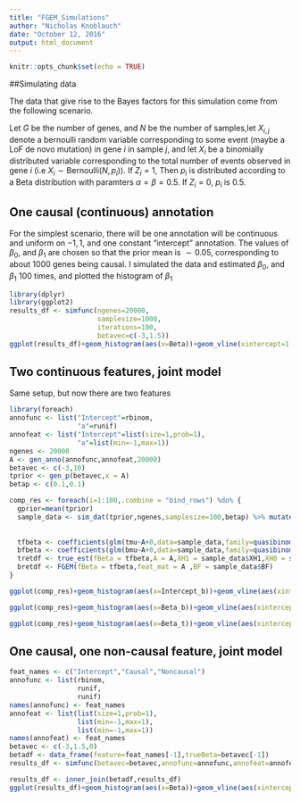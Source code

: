```yaml
---
title: "FGEM_Simulations"
author: "Nicholas Knoblauch"
date: "October 12, 2016"
output: html_document
---
```


```r
knitr::opts_chunk$set(echo = TRUE)
```

##Simulating data

The data that give rise to the Bayes factors for this simulation come from the following scenario.  

Let $G$ be the number of genes, and $N$ be the number of samples,let $X_{i,j}$ denote a bernoulli random variable corresponding to some event (maybe a LoF de novo mutation) in gene $i$ in sample $j$, and let $X_i$ be a binomially distributed variable corresponding to the total number of events observed in gene $i$ (i.e $X_i \sim \text{Bernoulli}(N,p_i)$). If $Z_i=1$, Then $p_i$ is distributed according to a Beta distribution with paramters $\alpha=\beta=0.5$.  If $Z_i=0$, $p_i$ is 0.5.  

## One causal (continuous) annotation

For the simplest scenario, there will be one annotation will be continuous and uniform on $-1,1$, and one constant "intercept" annotation. The values of $\beta_0$, and $\beta_1$ are chosen so that the prior mean is $\sim 0.05$, corresponding to about 1000 genes being causal. I simulated the data and estimated $\beta_0$, and $\beta_1$ 100 times, and plotted the histogram of $\beta_1$

```r
library(dplyr)
library(ggplot2)
results_df <- simfunc(ngenes=20000,
                      samplesize=1000,
                      iterations=100,
                      betavec=c(-3,1.5))
ggplot(results_df)+geom_histogram(aes(x=Beta))+geom_vline(xintercept=1.5,col="purple")+ggtitle("Distribution of Beta\n One continuous feature")

```


## Two continuous features, joint model

Same setup, but now there are two features

```r
library(foreach)
annofunc <- list("Intercept"=rbinom,
                 "a"=runif)
annofeat <- list("Intercept"=list(size=1,prob=1),
                 "a"=list(min=-1,max=1))
ngenes <- 20000
A <- gen_anno(annofunc,annofeat,20000)
betavec <- c(-3,10)
tprior <- gen_p(betavec,x = A)
betap <- c(0.1,0.1)

comp_res <- foreach(i=1:100,.combine = "bind_rows") %do% {
  gprior=mean(tprior)
  sample_data <- sim_dat(tprior,ngenes,samplesize=100,betap) %>% mutate(tmu=(gprior*XH1)/((gprior*XH1)+(1-gprior)*XH0),
                                                                        bmu=(gprior*BF)/((gprior*BF)+(1-gprior)))
  
  tfbeta <- coefficients(glm(tmu~A+0,data=sample_data,family=quasibinomial(link="logit")))
  bfbeta <- coefficients(glm(bmu~A+0,data=sample_data,family=quasibinomial(link="logit")))
  tretdf <- true_est(fBeta = tfbeta,A = A,XH1 = sample_data$XH1,XH0 = sample_data$XH0)
  bretdf <- FGEM(fBeta = tfbeta,feat_mat = A ,BF = sample_data$BF)
}

```



```r
ggplot(comp_res)+geom_histogram(aes(x=Intercept_b))+geom_vline(aes(xintercept = Intercept))
```





```r
ggplot(comp_res)+geom_histogram(aes(x=Beta_b))+geom_vline(aes(xintercept = Beta))
```

```r
ggplot(comp_res)+geom_histogram(aes(x=Beta_t))+geom_vline(aes(xintercept = Beta))
```





## One causal, one non-causal feature, joint model

```r


feat_names <- c("Intercept","Causal","Noncausal")
annofunc <- list(rbinom,
                 runif,
                 runif)
names(annofunc) <- feat_names
annofeat <- list(list(size=1,prob=1),
                 list(min=-1,max=1),
                 list(min=-1,max=1))
names(annofeat) <- feat_names
betavec <- c(-3,1.5,0)
betadf <- data_frame(feature=feat_names[-1],trueBeta=betavec[-1])
results_df <- simfunc(betavec=betavec,annofunc=annofunc,annofeat=annofeat)

results_df <- inner_join(betadf,results_df)
ggplot(results_df)+geom_histogram(aes(x=Beta))+geom_vline(aes(xintercept=trueBeta),col="purple")+facet_wrap(~feature)+ggtitle("Distribution of Beta\n One causal and one non-causal feature")



```




